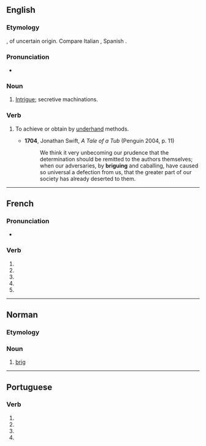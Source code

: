 {{also|brigué}}
==English==

===Etymology===
{{bor|en|fr|brigue|withtext=1}}, of uncertain origin. Compare Italian {{m|it|briga}}, Spanish {{m|es|brega}}.

===Pronunciation===
* {{IPA|/bɹiːɡ/|lang=en}}

===Noun===
{{en-noun}}

# {{lb|en|obsolete}} [[intrigue|Intrigue]]; secretive machinations.
#: {{rfquotek|Chesterfield}}

===Verb===
{{en-verb|brigu}}

# {{lb|en|obsolete}} To achieve or obtain by [[underhand]] methods.
#* '''1704''', Jonathan Swift, ''A Tale of a Tub'' (Penguin 2004, p. 11)
#*: We think it very unbecoming our prudence that the determination should be remitted to the authors themselves; when our adversaries, by '''briguing''' and caballing, have caused so universal a defection from us, that the greater part of our society has already deserted to them.

----

==French==

===Pronunciation===
* {{homophones|lang=fr|briguent|brigues}}

===Verb===
{{fr-verb-form}}

# {{inflection of|briguer||1|s|pres|indc|lang=fr}}
# {{inflection of|briguer||3|s|pres|indc|lang=fr}}
# {{inflection of|briguer||1|s|pres|subj|lang=fr}}
# {{inflection of|briguer||1|s|pres|subj|lang=fr}}
# {{inflection of|briguer||2|s|impr|lang=fr}}

----

==Norman==

===Etymology===
{{rfe|lang=nrf}}

===Noun===
{{nrf-noun|f}}

# {{lb|nrf|Jersey}} [[brig]]

----

==Portuguese==

===Verb===
{{pt-verb-form}}

# {{inflection of|brigar||1|s|pres|subj|lang=pt}}
# {{inflection of|brigar||3|s|pres|subj|lang=pt}}
# {{inflection of|brigar||1|s|impr|lang=pt}}
# {{inflection of|brigar||3|s|impr|lang=pt}}
